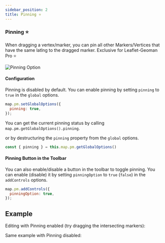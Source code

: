 ```yaml
---
sidebar_position: 2
title: Pinning ⭐
---
```


### Pinning ⭐

When dragging a vertex/marker, you can pin all other Markers/Vertices that have the same latlng to the dragged marker. Exclusive for Leaflet-Geoman Pro ⭐

![Pinning Option](https://geoman-static.onrender.com/assets/pinning.gif)

#### Configuration

Pinning is disabled by default. You can enable pinning by setting `pinning` to `true` in the `global` options.

```js
map.pm.setGlobalOptions({ 
  pinning: true, 
});
```

You can get the current pinning status by calling `map.pm.getGlobalOptions().pinning`.

or by destructuring the `pinning` property from the `global` options.

```js
const { pinning } = this.map.pm.getGlobalOptions()
```

#### Pinning Button in the Toolbar

You can also enable/disable a button in the toolbar to toggle pinning. You can enable (disable) it by setting `pinningOption` to `true` (`false`) in the `addControls` options.

```js
map.pm.addControls({ 
  pinningOption: true, 
});
```

## Example


Editing with Pinning enabled (try dragging the intersecting markers):

<Pinning />

Same example with Pinning disabled:

<Pinning pinning={false} />
